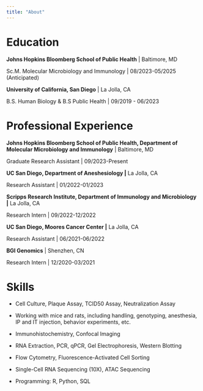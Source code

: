 ```yaml
---
title: "About"
---
```


# Education

**Johns Hopkins Bloomberg School of Public Health** \| Baltimore, MD

Sc.M. Molecular Microbiology and Immunology \| 08/2023-05/2025 (Anticipated)

**University of California, San Diego** \| La Jolla, CA

B.S. Human Biology & B.S Public Health \| 09/2019 - 06/2023

# Professional Experience

**Johns Hopkins Bloomberg School of Public Health, Department of Molecular Microbiology and Immunology** \| Baltimore, MD

Graduate Research Assistant \| 09/2023-Present

**UC San Diego, Department of Aneshesiology \|** La Jolla, CA

Research Assistant \| 01/2022-01/2023

**Scripps Research Institute, Department of Immunology and Microbiology \|** La Jolla, CA

Research Intern \| 09/2022-12/2022

**UC San Diego, Moores Cancer Center \|** La Jolla, CA

Research Assistant \| 06/2021-06/2022

**BGI Genomics** \| Shenzhen, CN

Research Intern \| 12/2020-03/2021

# Skills

-   Cell Culture, Plaque Assay, TCID50 Assay, Neutralization Assay

-   Working with mice and rats, including handling, genotyping, anesthesia, IP and IT injection, behavior experiments, etc.

-   Immunohistochemistry, Confocal Imaging

-   RNA Extraction, PCR, qPCR, Gel Electrophoresis, Western Blotting

-   Flow Cytometry, Fluorescence-Activated Cell Sorting

-   Single-Cell RNA Sequencing (10X), ATAC Sequencing

-   Programming: R, Python, SQL
